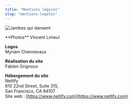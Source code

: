 ```yaml
---
title: "Mentions légales"
slug: "mentions-legales"
---
```



<Container>

<TextWithImage order="imageText">

<Image
  slot="content1"
  src="/img/photos/flou.jpg"
  width={800}
  format="webp"
  alt="Jambes qui dansent"
/>

<section slot='content2'>
    **Photos**  
Vincent Limeul

**Logos**  
Myriam Chennevaux

**Réalisation du site**  
Fabien Grignoux

**Hébergement du site**  
Netlify  
610 22nd Street, Suite 315,  
San Francisco, CA 94107  
Site web : [https://www.netlify.com](https://www.netlify.com)
</section>

</TextWithImage>
</Container>
